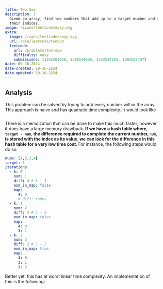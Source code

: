 ```yaml
---
title: Two Sum
description: |
  Given an array, find two numbers that add up to a target number and return 
  their indices.
image: /icons/leetcode/easy.svg
extra:
  image: /icons/leetcode/easy.svg
  url: /dsa/leetcode/twosum
  leetcode:
    url: /problems/two-sum
    difficulty: easy
    submissions: [1392501039, 1392514006, 1392514205, 1392522407]
date: 09-16-2024
date-created: 09-16-2024
date-updated: 09-16-2024
---
```



## Analysis

This problem can be solved by trying to add every number within the array. This
approach is naive and has quadratic time complexity. It would look like


```.python
```


There is a memoization that can be done to make this much faster, however it 
does have a large memory drawback. **If we have a hash table where, ``target - num``,
the difference required to complete the current number, ``num``, is stored with 
the index as its value, we can look for the difference in this hash table for 
a very low time cost**. For instance, the following steps would do so:

```yaml
nums: [1,2,3,4]
target: 5
iterations:
  - k: 0
    num: 1
    diff: 4 # 5 - 1
    num_in_map: false
    map:
      4: 0
      # diff: index
  - k: 1
    num: 2
    diff: 3 # 5 - 2
    num_in_map: false
    map:
      4: 0
      3: 1
  - k: 2
    num: 3
    diff: 2 # 5 - 3
    num_in_map: true
    map:
      4: 0
      3: 1
      2: 2
```

Better yet, this has at worst linear time complexity. An implementation of this
is the following:

```.python
```



